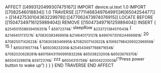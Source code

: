 AFFECT [[4993120499307475167]] 
    IMPORT device.ui.text 1.0
    IMPORT [[7082546018834]] 1.0
    TRAVERSE [[7711468349764991]]#[[6504254477]] > [[14427530104363229979]]:[[477062473974076915]]
        LOCATE BEFORE [[15047349716125989404]]
        REMOVE [[15047349716125989404]]
        INSERT {
            ~&254501558939456351&~ {
                ~&5972374&~: sleepRow
                ~&233721384511543&~ {
                    ~&214640173127&~: ~&7083038346995&~.~&214640173127&~
                    ~&499747351624466981&~: 20
                    ~&7082507142622&~: ~&7083038346995&~.~&7082507142622&~
                    ~&15692798426932296956&~: 15
                }
                ~&6503165774&~ {
                    ~&6503823200&~.~&254543497768871654&~: ~&7082020628281&~.~&8015843119099583226&~
                    ~&6503823200&~.~&6503679370&~: ~&6504329801&~
                    ~&5972374&~: zzz
                    ~&6504315758&~: ~&6504222003&~("Press power button to wake up")
                }
            }
        }
    END TRAVERSE
END AFFECT

